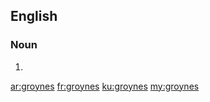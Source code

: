 ==English==

===Noun===
{{head|en}}

# {{plural of|groyne}}

[[ar:groynes]]
[[fr:groynes]]
[[ku:groynes]]
[[my:groynes]]